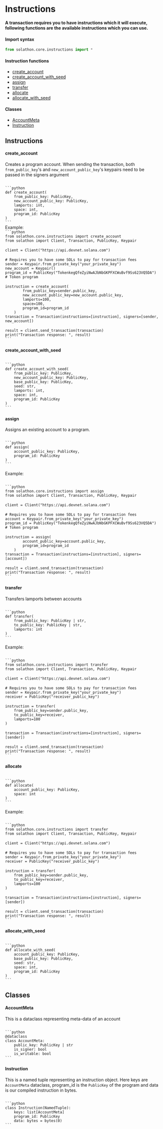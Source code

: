 
# Instructions
**A transaction requires you to have instructions which it will execute, following functions are the available instructions which you can use.**
#### Import syntax
```python
from solathon.core.instructions import *
```
#### Instruction functions
- [create_account](#create_account)
- [create_account_with_seed](#create_account_with_seed)
- [assign](#assign)
- [transfer](#transfer)
- [allocate](#allocate)
- [allocate_with_seed](#allocate_with_seed)

#### Classes
- [AccountMeta](#accountmeta)
- [Instruction](#instruction)


## Instructions
#### create_account
Creates a program account. When sending the transaction, both `from_public_key`'s and `new_account_public_key`'s keypairs need to be passed in the signers argument

<Code>
```python 
def create_account(
    from_public_key: PublicKey,
    new_account_public_key: PublicKey,
    lamports: int,
    space: int,
    program_id: PublicKey
)
```
</Code>
Example:

<Code>
```python 
from solathon.core.instructions import create_account
from solathon import Client, Transaction, PublicKey, Keypair
ㅤ
client = Client("https://api.devnet.solana.com")
ㅤ
# Requires you to have some SOLs to pay for transaction fees
sender = Keypair.from_private_key("your_private_key")
new_account = Keypair()
program_id = PublicKey("TokenkegQfeZyiNwAJbNbGKPFXCWuBvf9Ss623VQ5DA") # Token program
ㅤ
instruction = create_account(
        from_public_key=sender.public_key,
        new_account_public_key=new_account.public_key, 
        lamports=100,
        space=100,
        program_id=program_id
    )
transaction = Transaction(instructions=[instruction], signers=[sender, new_account])
ㅤ
result = client.send_transaction(transaction)
print("Transaction response: ", result)
```
</Code>

#### create_account_with_seed
<Code>
```python 
def create_account_with_seed(
    from_public_key: PublicKey,
    new_account_public_key: PublicKey,
    base_public_key: PublicKey,
    seed: str,
    lamports: int,
    space: int,
    program_id: PublicKey
)
```
</Code>

#### assign
Assigns an existing account to a program.

<Code>
```python 
def assign(
    account_public_key: PublicKey,
    program_id: PublicKey
)
```
</Code>

Example:

<Code>
```python
from solathon.core.instructions import assign
from solathon import Client, Transaction, PublicKey, Keypair
ㅤ
client = Client("https://api.devnet.solana.com")
ㅤ
# Requires you to have some SOLs to pay for transaction fees
account = Keypair.from_private_key("your_private_key")
program_id = PublicKey("TokenkegQfeZyiNwAJbNbGKPFXCWuBvf9Ss623VQ5DA") # Token program
ㅤ
instruction = assign(
        account_public_key=account.public_key,
        program_id=program_id
    )
transaction = Transaction(instructions=[instruction], signers=[account])
ㅤ
result = client.send_transaction(transaction)
print("Transaction response: ", result)
```
</Code>


#### transfer
Transfers lamports between accounts

<Code>
```python 
def transfer(
    from_public_key: PublicKey | str,
    to_public_key: PublicKey | str,
    lamports: int
)
```
</Code>

Example:

<Code>
```python
from solathon.core.instructions import transfer
from solathon import Client, Transaction, PublicKey, Keypair
ㅤ
client = Client("https://api.devnet.solana.com")
ㅤ
# Requires you to have some SOLs to pay for transaction fees
sender = Keypair.from_private_key("your_private_key")
receiver = PublicKey("receiver_public_key")
ㅤ
instruction = transfer(
    from_public_key=sender.public_key,
    to_public_key=receiver, 
    lamports=100
)
ㅤ
transaction = Transaction(instructions=[instruction], signers=[sender])
ㅤ
result = client.send_transaction(transaction)
print("Transaction response: ", result)
```
</Code>


#### allocate
<Code>
```python 
def allocate(
    account_public_key: PublicKey,
    space: int
)
```
</Code>

Example:

<Code>
```python
from solathon.core.instructions import transfer
from solathon import Client, Transaction, PublicKey, Keypair
ㅤ
client = Client("https://api.devnet.solana.com")
ㅤ
# Requires you to have some SOLs to pay for transaction fees
sender = Keypair.from_private_key("your_private_key")
receiver = PublicKey("receiver_public_key")
ㅤ
instruction = transfer(
    from_public_key=sender.public_key,
    to_public_key=receiver, 
    lamports=100
)
ㅤ
transaction = Transaction(instructions=[instruction], signers=[sender])
ㅤ
result = client.send_transaction(transaction)
print("Transaction response: ", result)
```
</Code>

#### allocate_with_seed
<Code>
```python 
def allocate_with_seed(
    account_public_key: PublicKey,
    base_public_key: PublicKey,
    seed: str,
    space: int,
    program_id: PublicKey
)
```
</Code>

## Classes
#### AccountMeta
This is a dataclass representing meta-data of an account

<Code>
```python
@dataclass
class AccountMeta:
    public_key: PublicKey | str
    is_signer: bool
    is_writable: bool
```
</Code>

#### Instruction
This is a named tuple representing an instruction object. Here keys are `AccountMeta` dataclass, program_id is the `PublicKey` of the program and data is our compiled instruction in bytes.

<Code>
```python
class Instruction(NamedTuple):
    keys: list[AccountMeta]
    program_id: PublicKey
    data: bytes = bytes(0)
```
</Code>